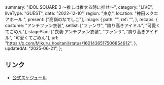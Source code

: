   summary: "IDOL SQUARE 3 〜推しは推せる時に推せ〜",
  category: "LIVE",
  liveType: "GUEST",
  date: "2022-12-10",
  region: "東京",
  location: "神田スクエアホール ",
  present: ["高嶺のなでしこ"],
  image: {
    path: "",
    ref: "",
  },
  recaps: {
    costume: "アンチファン衣装",
    setlist: ["ファンサ", "誇り高きアイドル", "可愛くてごめん"],
    stagePlan: ["衣装:アンチファン衣装", "ファンサ", "誇り高きアイドル", "可愛くてごめん"],
    url: "https://x.com/Mikuru_hositani/status/1601436517506854912",
  },
  updatedAt: "2025-06-21",
};

## リンク

- [公式スケジュール](https://takanenonadeshiko.jp/?p=564)
